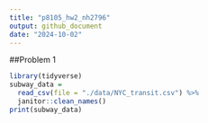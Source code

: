 ```yaml
---
title: "p8105_hw2_nh2796"
output: github_document
date: "2024-10-02"
---
```

##Problem 1

```r
library(tidyverse)
subway_data = 
  read_csv(file = "./data/NYC_transit.csv") %>% 
  janitor::clean_names()
print(subway_data)
```

